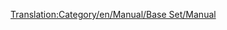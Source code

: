 [[Translation:Category/en/Manual/Base Set/Manual]]

{{en/Bilingual box| Sr
| Kategorija za stranice Uputstva. Članci koji sadrže [[Template:sr/Sadržaj]] automatski se raspoređuju ovde.
| A Category for Manual related pages. 
Articles that are called by [[Template:sr/Sadržaj]] are automatically placed here.}}



